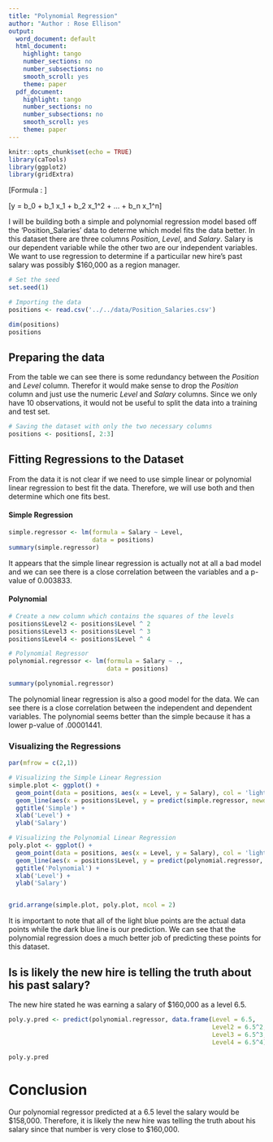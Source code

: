```yaml
---
title: "Polynomial Regression"
author: "Author : Rose Ellison"
output:
  word_document: default
  html_document:
    highlight: tango
    number_sections: no
    number_subsections: no
    smooth_scroll: yes
    theme: paper
  pdf_document:
    highlight: tango
    number_sections: no
    number_subsections: no
    smooth_scroll: yes
    theme: paper
---
```


```r
knitr::opts_chunk$set(echo = TRUE)
library(caTools)
library(ggplot2)
library(gridExtra)
```

\[Formula : \]

\[y = b_0 + b_1  x_1 +  b_2  x_1^2 + ... + b_n  x_1^n\]


I will be building both a simple and polynomial regression model based off the 'Position_Salaries' data to determe which model fits the data better. 
In this dataset there are three columns $Position$, $Level$, and $Salary$. Salary is our dependent variable while the other two are our independent variables. 
We want to use regression to determine if a particuilar new hire's past salary was possibly $160,000 as a region manager. 

```r
# Set the seed
set.seed(1)

# Importing the data
positions <- read.csv('../../data/Position_Salaries.csv')

dim(positions)
positions
```




## Preparing the data
From the table we can see there is some redundancy between the $Position$ and $Level$ column. Therefor it would make sense to drop the $Position$ column and just use the numeric $Level$ and $Salary$ columns. Since we only have 10 observations, it would not be useful to split the data into a training and test set.
```r
# Saving the dataset with only the two necessary columns
positions <- positions[, 2:3]
```


## Fitting Regressions to the Dataset
From the data it is not clear if we need to use simple linear or polynomial linear regression to best fit the data. Therefore, we will use both and then determine which one fits best.

#### Simple Regression
```r
simple.regressor <- lm(formula = Salary ~ Level, 
                       data = positions)
summary(simple.regressor)
```
It appears that the simple linear regression is actually not at all a bad model and we can see there is a close correlation between the variables and a p-value of 0.003833.

#### Polynomial
```r
# Create a new column which contains the squares of the levels
positions$Level2 <- positions$Level ^ 2
positions$Level3 <- positions$Level ^ 3
positions$Level4 <- positions$Level ^ 4

# Polynomial Regressor
polynomial.regressor <- lm(formula = Salary ~ ., 
                           data = positions)

summary(polynomial.regressor)
```
The polynomial linear regression is also a good model for the data. We can see there is a close correlation between the independent and dependent variables. The polynomial seems better than the simple because it has a lower p-value of .00001441.


### Visualizing the Regressions
```r
par(mfrow = c(2,1))

# Visualizing the Simple Linear Regression
simple.plot <- ggplot() + 
  geom_point(data = positions, aes(x = Level, y = Salary), col = 'lightblue') + 
  geom_line(aes(x = positions$Level, y = predict(simple.regressor, newdata = positions)), col = 'darkblue') + 
  ggtitle('Simple') + 
  xlab('Level') + 
  ylab('Salary')

# Visualizing the Polynomial Linear Regression
poly.plot <- ggplot() + 
  geom_point(data = positions, aes(x = Level, y = Salary), col = 'lightblue') + 
  geom_line(aes(x = positions$Level, y = predict(polynomial.regressor, newdata = positions)), col = 'darkblue') + 
  ggtitle('Polynomial') + 
  xlab('Level') + 
  ylab('Salary')


grid.arrange(simple.plot, poly.plot, ncol = 2)
```

It is important to note that all of the light blue points are the actual data points while the dark blue line is our prediction. We can see that the polynomial regression does a much better job of predicting these points for this dataset. 

## Is is likely the new hire is telling the truth about his past salary?
The new hire stated he was earning a salary of $160,000 as a level 6.5.
```r
poly.y.pred <- predict(polynomial.regressor, data.frame(Level = 6.5, 
                                                        Level2 = 6.5^2,
                                                        Level3 = 6.5^3,
                                                        Level4 = 6.5^4))

poly.y.pred
```

# Conclusion
Our polynomial regressor predicted at a 6.5 level the salary would be $158,000. Therefore, it is likely the new hire was telling the truth about his salary since that number is very close to \$160,000.

